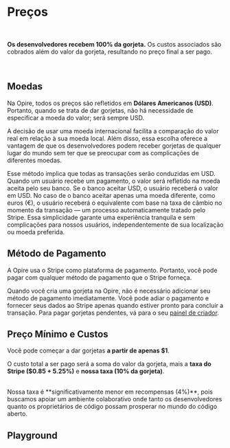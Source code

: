 
# Preços

<br/>

<InfoPanel>**Os desenvolvedores recebem 100% da gorjeta.** Os custos associados são cobrados além do valor da gorjeta, resultando no preço final a ser pago.</InfoPanel>

<br/>

## Moedas

Na Opire, todos os preços são refletidos em **Dólares Americanos (USD)**. Portanto, quando se trata de dar gorjetas, não há necessidade de especificar a moeda do valor; será sempre USD.

A decisão de usar uma moeda internacional facilita a comparação do valor real em relação à sua moeda local. Além disso, essa escolha oferece a vantagem de que os desenvolvedores podem receber gorjetas de qualquer lugar do mundo sem ter que se preocupar com as complicações de diferentes moedas.

Esse método implica que todas as transações serão conduzidas em USD. Quando um usuário recebe um pagamento, o valor será refletido na moeda aceita pelo seu banco. Se o banco aceitar USD, o usuário receberá o valor em USD. No caso de o banco aceitar apenas uma moeda diferente, como euros (€), o usuário receberá o equivalente com base na taxa de câmbio no momento da transação — um processo automaticamente tratado pelo Stripe. Essa simplicidade garante uma experiência tranquila e sem complicações para nossos usuários, independentemente de sua localização ou moeda preferida.

## Método de Pagamento

A Opire usa o Stripe como plataforma de pagamento. Portanto, você pode pagar com qualquer método de pagamento que o Stripe forneça.

Quando você cria uma gorjeta na Opire, não é necessário adicionar seu método de pagamento imediatamente. Você pode adiar o pagamento e fornecer seus dados ao Stripe apenas quando estiver pronto para concluir a transação. Para pagar gorjetas pendentes, vá para o seu [painel de criador](https://app.opire.dev/dashboard/creator/tips).

## Preço Mínimo e Custos

Você pode começar a dar gorjetas **a partir de apenas $1**.

O custo total a ser pago será a soma do valor da gorjeta, mais a **taxa do Stripe ($0.85 + 5.25%)** e **nossa taxa (10% da gorjeta)**.

<br/>
<InfoPanel>Nossa taxa é **significativamente menor em recompensas (4%)**, pois buscamos apoiar um ambiente colaborativo onde tanto os desenvolvedores quanto os proprietários de código possam prosperar no mundo do código aberto.</InfoPanel>
<br/>

## Playground
<br/>

<TipCalculator/>
